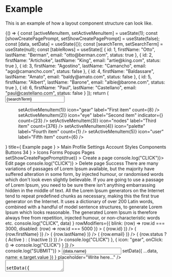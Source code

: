 

<Meta title="Start/Example" />

# Example

This is an example of how a layout component structure can look like.

<Canvas>
    <Story name="basic">
        {() => {
            const [activeMenuItem, setActiveMenuItem] = useState(1);
            const [showCreatePagePrompt, setShowCreatePagePrompt] = useState(false);
            const [data, setData] = useState({});
            const [searchTerm, setSearchTerm] = useState(null);
            const [tableRows] = useState([
                {
                    id: 1,
                    firstName: "Otto",
                    lastName: "Berman",
                    email: "otto@berman.com",
                    status: true
                },
                {
                    id: 2,
                    firstName: "Artichoke",
                    lastName: "King",
                    email: "artie@king.com",
                    status: true
                },
                {
                    id: 3,
                    firstName: "Agostino",
                    lastName: "Camancho",
                    email: "ago@camancho.com",
                    status: false
                },
                {
                    id: 4,
                    firstName: "Baldassare",
                    lastName: "Amato",
                    email: "baldy@amato.com",
                    status: false
                },
                {
                    id: 5,
                    firstName: "Albert",
                    lastName: "Barone",
                    email: "albie@barone.com",
                    status: true
                },
                {
                    id: 6,
                    firstName: "Paul",
                    lastName: "Castellano",
                    email: "paul@castellano.com",
                    status: false
                }
            ]);
            return (
                <ComponentWrapper>
                    <AppLayout>
                        <AppBar title="Spesialer">
                            <AppBar.Item placeLeft>
                                <Input
                                    value={searchTerm}
                                    size="small"
                                    icon="search"
                                    onChange={setSearchTerm}
                                    placeholder="Search"
                                />
                            </AppBar.Item>
                            <AppBar.Item placeRight>
                                <UserMenu name={user.name} email={user.email}>
                                    <Menu>
                                        <MenuItem
                                            selected={activeMenuItem === 1}
                                            onClick={() => setActiveMenuItem(1)}
                                            icon="gear"
                                            label="First item"
                                            count={8}
                                        />
                                        <MenuItem
                                            selected={activeMenuItem === 2}
                                            onClick={() => setActiveMenuItem(2)}
                                            icon="eye"
                                            label="Second item"
                                            indicator={<Icon name="warning" color="info" />}
                                            count={23}
                                        />
                                        <MenuItem
                                            selected={activeMenuItem === 3}
                                            onClick={() => setActiveMenuItem(3)}
                                            icon="nodes"
                                            label="Third item"
                                            count={376}
                                        />
                                        <MenuItem
                                            selected={activeMenuItem === 4}
                                            onClick={() => setActiveMenuItem(4)}
                                            icon="palette"
                                            label="Fourth item"
                                            count={1}
                                        />
                                        <MenuItem
                                            selected={activeMenuItem === 5}
                                            onClick={() => setActiveMenuItem(5)}
                                            icon="user"
                                            label="Fifth item"
                                            count={6}
                                        />
                                    </Menu>
                                </UserMenu>
                            </AppBar.Item>
                        </AppBar>
                        <AppNav
                            logo={<Logo width={100} />}
                            title={
                                <React.Fragment>
                                    <Text block size="large" weight="medium">
                                        Example page
                                    </Text>
                                </React.Fragment>
                            }
                        >
                            <AppNav.Menu>
                                <AppNav.MenuHeading>Main</AppNav.MenuHeading>
                                <AppNav.MenuItem icon="user">Profile</AppNav.MenuItem>
                                <AppNav.MenuItem icon="gear" link="/">
                                    Settings
                                </AppNav.MenuItem>
                                <AppNav.MenuItem icon="rocket">Account</AppNav.MenuItem>
                            </AppNav.Menu>
                            <AppNav.Menu>
                                <AppNav.MenuHeading>Styles</AppNav.MenuHeading>
                                <AppNav.MenuItem icon="devices">Components</AppNav.MenuItem>
                                <AppNav.MenuItem icon="feather">Buttons</AppNav.MenuItem>
                                <AppNav.MenuItem
                                    icon="image"
                                    indicator={
                                        <Badge number fill color="error">
                                            34
                                        </Badge>
                                    }
                                >
                                    Icons
                                </AppNav.MenuItem>
                                <AppNav.MenuItem icon="lock">Forms</AppNav.MenuItem>
                                <AppNav.MenuItem icon="palette">Popups</AppNav.MenuItem>
                                <AppNav.MenuItem icon="puzzle">Pages</AppNav.MenuItem>
                            </AppNav.Menu>
                        </AppNav>
                        <AppContent>
                            <Page>
                                <PageHeader
                                    icon="gear"
                                    title="Example layout"
                                    subtitle="Getting started"
                                />
                                <PageCrumbs>
                                    <Crumb label="Start" link="/" />
                                    <Crumb label="Company" link="/companies" />
                                    <Crumb label="Layouts" link="/companies/articles" />
                                    <Crumb current />
                                </PageCrumbs>
                                <PageActions>
                                    <Action
                                        icon="plus"
                                        onClick={() => setShowCreatePagePrompt(true)}
                                    >
                                        Create a page
                                    </Action>
                                    <Action icon="edit" onClick={() => console.log("CLICK")}>
                                        Edit page
                                    </Action>
                                    <Action
                                        icon="trash"
                                        iconColor="error"
                                        onClick={() => console.log("CLICK")}
                                    >
                                        Delete page
                                    </Action>
                                </PageActions>
                                <Row>
                                    <Col lg={18}>
                                        <Row>
                                            <Col span={24}>
                                                <Card>
                                                    <CardTitle title="This is the card title">
                                                        <Badge color="success" fill>
                                                            Success
                                                        </Badge>
                                                    </CardTitle>
                                                    <CardContent>
                                                        There are many variations of passages of
                                                        Lorem Ipsum available, but the majority have
                                                        suffered alteration in some form, by
                                                        injected humour, or randomised words which
                                                        don't look even slightly believable. If you
                                                        are going to use a passage of Lorem Ipsum,
                                                        you need to be sure there isn't anything
                                                        embarrassing hidden in the middle of text.
                                                        All the Lorem Ipsum generators on the
                                                        Internet tend to repeat predefined chunks as
                                                        necessary, making this the first true
                                                        generator on the Internet. It uses a
                                                        dictionary of over 200 Latin words, combined
                                                        with a handful of model sentence structures,
                                                        to generate Lorem Ipsum which looks
                                                        reasonable. The generated Lorem Ipsum is
                                                        therefore always free from repetition,
                                                        injected humour, or non-characteristic words
                                                        etc.
                                                    </CardContent>
                                                </Card>
                                            </Col>
                                            <Col span={24}>
                                                <Card>
                                                    <CardTitle title="Card with table" />
                                                    <CardContent>
                                                        <DataTable
                                                            rows={tableRows}
                                                            onRowClick={(data) =>
                                                                console.log("CLICK", data)
                                                            }
                                                            rowModifiers={{
                                                                blink: (row) => row.id === 3000,
                                                                disabled: (row) => row.id === 5000
                                                            }}
                                                        >
                                                            <Column
                                                                label="ID"
                                                                cell={({ row }) => (
                                                                    <Cell>{row.id}</Cell>
                                                                )}
                                                            />
                                                            <Column
                                                                label="First name"
                                                                cell={({ row }) => (
                                                                    <Cell>{row.firstName}</Cell>
                                                                )}
                                                            />
                                                            <Column
                                                                label="Last name"
                                                                cell={({ row }) => (
                                                                    <Cell>{row.lastName}</Cell>
                                                                )}
                                                            />
                                                            <Column
                                                                label="E-mail"
                                                                cell={({ row }) => (
                                                                    <Cell>{row.email}</Cell>
                                                                )}
                                                            />
                                                            <Column
                                                                label="Status"
                                                                cell={({ row }) => (
                                                                    <Cell>
                                                                        {row.status ? (
                                                                            <Badge color="success">
                                                                                Active
                                                                            </Badge>
                                                                        ) : (
                                                                            <Badge color="error">
                                                                                Inactive
                                                                            </Badge>
                                                                        )}
                                                                    </Cell>
                                                                )}
                                                            />
                                                        </DataTable>
                                                    </CardContent>
                                                </Card>
                                            </Col>
                                            <Col span={24}>
                                                <Card>
                                                    <CardTitle
                                                        title="This is some form"
                                                        actions={[
                                                            {
                                                                icon: "edit",
                                                                onClick: () => console.log("CLICK")
                                                            },
                                                            {
                                                                icon: "gear",
                                                                onClick: () => console.log("CLICK")
                                                            }
                                                        ]}
                                                    />
                                                    <CardContent>
                                                        <Form
                                                            responsive
                                                            onSubmit={() => console.log("SUBMIT")}
                                                        >
                                                            <FormItem label="Your name">
                                                                <Input
                                                                    value={data.name}
                                                                    onChange={(e) =>
                                                                        setData({
                                                                            ...data,
                                                                            name: e.target.value
                                                                        })
                                                                    }
                                                                    placeholder="Write here..."
                                                                />
                                                            </FormItem>
                                                            <FormItem label="Your comment">
                                                                <Textarea
                                                                    value={data.comment}
                                                                    onChange={(e) =>
                                                                        setData({
                                                                            ...data,
                                                                            comment: e.target.value
                                                                        })
                                                                    }
                                                                    placeholder="Write here..."
                                                                />
                                                            </FormItem>
                                                            <FormItem>
                                                                <Checkbox
                                                                    checked={data.checked}
                                                                    onChange={(val) =>
                                                                        setData({
                                                                            ...data,
                                                                            checked: val
                                                                        })
                                                                    }
                                                                >
                                                                    Send to everyone
                                                                </Checkbox>
                                                            </FormItem>
                                                            <FormItem>
                                                                <Button
                                                                    type="submit"
                                                                    color="primary"
                                                                >
                                                                    Submit comment
                                                                </Button>
                                                            </FormItem>
                                                        </Form>
                                                    </CardContent>
                                                </Card>
                                            </Col>
                                        </Row>
                                    </Col>
                                    <Col lg={6}>
                                        <Row>
                                            <Col sm={12} lg={24}>
                                                <Card>
                                                    <CardTitle title="Small card" />
                                                    <CardContent>
                                                        All the Lorem Ipsum generators on the
                                                        Internet tend to repeat predefined chunks as
                                                        necessary, making this the first true
                                                        generator on the Internet.
                                                    </CardContent>
                                                </Card>
                                            </Col>
                                            <Col sm={12} lg={24}>
                                                <Card>
                                                    <CardTitle title="Card with table" />
                                                    <CardContent>
                                                        All the Lorem Ipsum generators on the
                                                        Internet tend to repeat predefined chunks as
                                                        necessary, making this the first true
                                                        generator on the Internet.
                                                    </CardContent>
                                                </Card>
                                            </Col>
                                        </Row>
                                    </Col>
                                </Row>
                            </Page>
                            {/* POPUP: Create page */}
                            <Popup
                                visible={showCreatePagePrompt}
                                onClose={() => setShowCreatePagePrompt(false)}
                            >
                                <PopupTitle description="Fill in the fields below">
                                    Create a page
                                </PopupTitle>
                                <PopupContent>
                                    <Form>
                                        <FormItem label="Title">
                                            <Input />
                                        </FormItem>
                                        <FormItem label="Description">
                                            <Textarea />
                                        </FormItem>
                                    </Form>
                                </PopupContent>
                                <PopupFooter>
                                    <Button type="submit" color="primary">
                                        Create page
                                    </Button>
                                </PopupFooter>
                            </Popup>
                        </AppContent>
                    </AppLayout>
                </ComponentWrapper>
            );
        }}
    </Story>
</Canvas>
